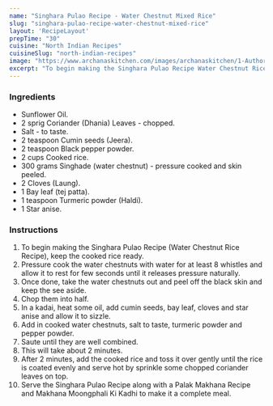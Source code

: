 ---
name: "Singhara Pulao Recipe - Water Chestnut Mixed Rice"
slug: "singhara-pulao-recipe-water-chestnut-mixed-rice"
layout: 'RecipeLayout'
prepTime: "30"
cuisine: "North Indian Recipes"
cuisineSlug: "north-indian-recipes"
image: "https://www.archanaskitchen.com/images/archanaskitchen/1-Author/sibyl-archanaskitchen.com/Singhara_Pulao_Recipe_Water_Chestnut_Rice_Recipe.jpg"
excerpt: "To begin making the Singhara Pulao Recipe Water Chestnut Rice Recipe, keep the cooked rice ready"
---

### Ingredients

- Sunflower Oil.
- 2 sprig Coriander (Dhania) Leaves - chopped.
- Salt - to taste.
- 2 teaspoon Cumin seeds (Jeera).
- 2 teaspoon Black pepper powder.
- 2 cups Cooked rice.
- 300 grams Singhade (water chestnut) - pressure cooked and skin peeled.
- 2 Cloves (Laung).
- 1 Bay leaf (tej patta).
- 1 teaspoon Turmeric powder (Haldi).
- 1 Star anise.

### Instructions

1. To begin making the Singhara Pulao Recipe (Water Chestnut Rice Recipe), keep the cooked rice ready.
1. Pressure cook the water chestnuts with water for at least 8 whistles and allow it to rest for few seconds until it releases pressure naturally.
1. Once done, take the water chestnuts out and peel off the black skin and keep the see aside.
1. Chop them into half.
1. In a kadai, heat some oil, add cumin seeds, bay leaf, cloves and star anise and allow it to sizzle.
1. Add in cooked water chestnuts, salt to taste, turmeric powder and pepper powder.
1. Saute until they are well combined.
1. This will take about 2 minutes.
1. After 2 minutes, add the cooked rice and toss it over gently until the rice is coated evenly and serve hot by sprinkle some chopped coriander leaves on top.
1. Serve the Singhara Pulao Recipe along with a Palak Makhana Recipe and Makhana Moongphali Ki Kadhi to make it a complete meal.
